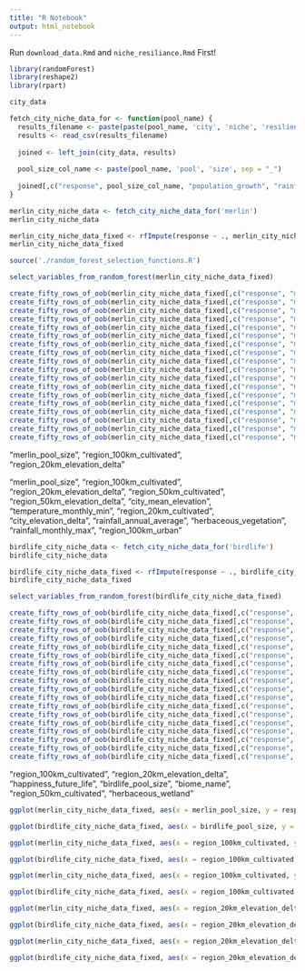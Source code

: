 ```yaml
---
title: "R Notebook"
output: html_notebook
---
```

Run `download_data.Rmd` and `niche_resiliance.Rmd` First!

```r
library(randomForest)
library(reshape2)
library(rpart)
```

```r
city_data
```

```r
fetch_city_niche_data_for <- function(pool_name) {
  results_filename <- paste(paste(pool_name, 'city', 'niche', 'resilience', 'intercept', sep = "_"), "csv", sep = ".")
  results <- read_csv(results_filename)
  
  joined <- left_join(city_data, results)
  
  pool_size_col_name <- paste(pool_name, 'pool', 'size', sep = "_")
  
  joined[,c("response", pool_size_col_name, "population_growth", "rainfall_monthly_min", "rainfall_annual_average", "rainfall_monthly_max", "temperature_annual_average", "temperature_monthly_min", "temperature_monthly_max", "happiness_negative_effect", "happiness_positive_effect", "happiness_future_life", "number_of_biomes", "realm", "biome_name", "region_20km_includes_estuary", "region_50km_includes_estuary", "region_100km_includes_estuary", "city_includes_estuary", "region_20km_average_pop_density", "region_50km_average_pop_density", "region_100km_average_pop_density", "city_max_pop_density", "city_average_pop_density", "mean_population_exposure_to_pm2_5_2019", "region_20km_cultivated", "region_20km_urban", "region_50km_cultivated", "region_50km_urban", "region_100km_cultivated", "region_100km_urban", "region_20km_elevation_delta", "region_20km_mean_elevation", "region_50km_elevation_delta", "region_50km_mean_elevation", "region_100km_elevation_delta", "region_100km_mean_elevation", "city_elevation_delta", "city_mean_elevation", "urban", "shrubs", "permanent_water", "open_forest", "herbaceous_wetland", "herbaceous_vegetation", "cultivated", "closed_forest", "share_of_population_within_400m_of_open_space", "percentage_urban_area_as_streets", "percentage_urban_area_as_open_public_spaces_and_streets", "percentage_urban_area_as_open_public_spaces", "city_gdp_per_population")]
}
```


```r
merlin_city_niche_data <- fetch_city_niche_data_for('merlin')
merlin_city_niche_data
```



```r
merlin_city_niche_data_fixed <- rfImpute(response ~ ., merlin_city_niche_data)
merlin_city_niche_data_fixed
```


```r
source('./random_forest_selection_functions.R')
```

```r
select_variables_from_random_forest(merlin_city_niche_data_fixed)
```


```r
create_fifty_rows_of_oob(merlin_city_niche_data_fixed[,c("response", "merlin_pool_size")])
create_fifty_rows_of_oob(merlin_city_niche_data_fixed[,c("response", "merlin_pool_size", "region_100km_cultivated")])
create_fifty_rows_of_oob(merlin_city_niche_data_fixed[,c("response", "merlin_pool_size", "region_100km_cultivated", "region_20km_elevation_delta")])
create_fifty_rows_of_oob(merlin_city_niche_data_fixed[,c("response", "merlin_pool_size", "region_100km_cultivated", "region_20km_elevation_delta", "region_50km_cultivated")])
create_fifty_rows_of_oob(merlin_city_niche_data_fixed[,c("response", "merlin_pool_size", "region_100km_cultivated", "region_20km_elevation_delta", "region_50km_cultivated", "region_50km_elevation_delta")])
create_fifty_rows_of_oob(merlin_city_niche_data_fixed[,c("response", "merlin_pool_size", "region_100km_cultivated", "region_20km_elevation_delta", "region_50km_cultivated", "region_50km_elevation_delta", "city_mean_elevation")])
create_fifty_rows_of_oob(merlin_city_niche_data_fixed[,c("response", "merlin_pool_size", "region_100km_cultivated", "region_20km_elevation_delta", "region_50km_cultivated", "region_50km_elevation_delta", "city_mean_elevation", "temperature_monthly_min")])
create_fifty_rows_of_oob(merlin_city_niche_data_fixed[,c("response", "merlin_pool_size", "region_100km_cultivated", "region_20km_elevation_delta", "region_50km_cultivated", "region_50km_elevation_delta", "city_mean_elevation", "temperature_monthly_min", "region_20km_cultivated")])
create_fifty_rows_of_oob(merlin_city_niche_data_fixed[,c("response", "merlin_pool_size", "region_100km_cultivated", "region_20km_elevation_delta", "region_50km_cultivated", "region_50km_elevation_delta", "city_mean_elevation", "temperature_monthly_min", "region_20km_cultivated", "city_elevation_delta")])
create_fifty_rows_of_oob(merlin_city_niche_data_fixed[,c("response", "merlin_pool_size", "region_100km_cultivated", "region_20km_elevation_delta", "region_50km_cultivated", "region_50km_elevation_delta", "city_mean_elevation", "temperature_monthly_min", "region_20km_cultivated", "city_elevation_delta", "rainfall_annual_average")])
create_fifty_rows_of_oob(merlin_city_niche_data_fixed[,c("response", "merlin_pool_size", "region_100km_cultivated", "region_20km_elevation_delta", "region_50km_cultivated", "region_50km_elevation_delta", "city_mean_elevation", "temperature_monthly_min", "region_20km_cultivated", "city_elevation_delta", "rainfall_annual_average", "herbaceous_vegetation")])
create_fifty_rows_of_oob(merlin_city_niche_data_fixed[,c("response", "merlin_pool_size", "region_100km_cultivated", "region_20km_elevation_delta", "region_50km_cultivated", "region_50km_elevation_delta", "city_mean_elevation", "temperature_monthly_min", "region_20km_cultivated", "city_elevation_delta", "rainfall_annual_average", "herbaceous_vegetation", "rainfall_monthly_max")])
create_fifty_rows_of_oob(merlin_city_niche_data_fixed[,c("response", "merlin_pool_size", "region_100km_cultivated", "region_20km_elevation_delta", "region_50km_cultivated", "region_50km_elevation_delta", "city_mean_elevation", "temperature_monthly_min", "region_20km_cultivated", "city_elevation_delta", "rainfall_annual_average", "herbaceous_vegetation", "rainfall_monthly_max", "region_100km_urban")])
create_fifty_rows_of_oob(merlin_city_niche_data_fixed[,c("response", "merlin_pool_size", "region_100km_cultivated", "region_20km_elevation_delta", "region_50km_cultivated", "region_50km_elevation_delta", "city_mean_elevation", "temperature_monthly_min", "region_20km_cultivated", "city_elevation_delta", "rainfall_annual_average", "herbaceous_vegetation", "rainfall_monthly_max", "region_100km_urban", "temperature_annual_average")])
create_fifty_rows_of_oob(merlin_city_niche_data_fixed[,c("response", "merlin_pool_size", "region_100km_cultivated", "region_20km_elevation_delta", "region_50km_cultivated", "region_50km_elevation_delta", "city_mean_elevation", "temperature_monthly_min", "region_20km_cultivated", "city_elevation_delta", "rainfall_annual_average", "herbaceous_vegetation", "rainfall_monthly_max", "region_100km_urban", "temperature_annual_average", "region_50km_urban")])
create_fifty_rows_of_oob(merlin_city_niche_data_fixed[,c("response", "merlin_pool_size", "region_100km_cultivated", "region_20km_elevation_delta", "region_50km_cultivated", "region_50km_elevation_delta", "city_mean_elevation", "temperature_monthly_min", "region_20km_cultivated", "city_elevation_delta", "rainfall_annual_average", "herbaceous_vegetation", "rainfall_monthly_max", "region_100km_urban", "temperature_annual_average", "region_50km_urban", "region_100km_elevation_delta")])
create_fifty_rows_of_oob(merlin_city_niche_data_fixed[,c("response", "merlin_pool_size", "region_100km_cultivated", "region_20km_elevation_delta", "region_50km_cultivated", "region_50km_elevation_delta", "city_mean_elevation", "temperature_monthly_min", "region_20km_cultivated", "city_elevation_delta", "rainfall_annual_average", "herbaceous_vegetation", "rainfall_monthly_max", "region_100km_urban", "temperature_annual_average", "region_50km_urban", "region_100km_elevation_delta", "shrubs")])
create_fifty_rows_of_oob(merlin_city_niche_data_fixed[,c("response", "merlin_pool_size", "region_100km_cultivated", "region_20km_elevation_delta", "region_50km_cultivated", "region_50km_elevation_delta", "city_mean_elevation", "temperature_monthly_min", "region_20km_cultivated", "city_elevation_delta", "rainfall_annual_average", "herbaceous_vegetation", "rainfall_monthly_max", "region_100km_urban", "temperature_annual_average", "region_50km_urban", "region_100km_elevation_delta", "shrubs", "population_growth")])
```

"merlin_pool_size", "region_100km_cultivated", "region_20km_elevation_delta"

"merlin_pool_size", "region_100km_cultivated", "region_20km_elevation_delta", "region_50km_cultivated", "region_50km_elevation_delta", "city_mean_elevation", "temperature_monthly_min", "region_20km_cultivated", "city_elevation_delta", "rainfall_annual_average", "herbaceous_vegetation", "rainfall_monthly_max", "region_100km_urban"

```r
birdlife_city_niche_data <- fetch_city_niche_data_for('birdlife')
birdlife_city_niche_data
```

```r
birdlife_city_niche_data_fixed <- rfImpute(response ~ ., birdlife_city_niche_data)
birdlife_city_niche_data_fixed
```

```r
select_variables_from_random_forest(birdlife_city_niche_data_fixed)
```

```r
create_fifty_rows_of_oob(birdlife_city_niche_data_fixed[,c("response", "region_100km_cultivated")])
create_fifty_rows_of_oob(birdlife_city_niche_data_fixed[,c("response", "region_100km_cultivated", "region_20km_elevation_delta")])
create_fifty_rows_of_oob(birdlife_city_niche_data_fixed[,c("response", "region_100km_cultivated", "region_20km_elevation_delta", "happiness_future_life")])
create_fifty_rows_of_oob(birdlife_city_niche_data_fixed[,c("response", "region_100km_cultivated", "region_20km_elevation_delta", "happiness_future_life", "birdlife_pool_size")])
create_fifty_rows_of_oob(birdlife_city_niche_data_fixed[,c("response", "region_100km_cultivated", "region_20km_elevation_delta", "happiness_future_life", "birdlife_pool_size", "biome_name")])
create_fifty_rows_of_oob(birdlife_city_niche_data_fixed[,c("response", "region_100km_cultivated", "region_20km_elevation_delta", "happiness_future_life", "birdlife_pool_size", "biome_name", "region_50km_cultivated")])
create_fifty_rows_of_oob(birdlife_city_niche_data_fixed[,c("response", "region_100km_cultivated", "region_20km_elevation_delta", "happiness_future_life", "birdlife_pool_size", "biome_name", "region_50km_cultivated", "herbaceous_wetland")])
create_fifty_rows_of_oob(birdlife_city_niche_data_fixed[,c("response", "region_100km_cultivated", "region_20km_elevation_delta", "happiness_future_life", "birdlife_pool_size", "biome_name", "region_50km_cultivated", "herbaceous_wetland", "region_50km_elevation_delta")])
create_fifty_rows_of_oob(birdlife_city_niche_data_fixed[,c("response", "region_100km_cultivated", "region_20km_elevation_delta", "happiness_future_life", "birdlife_pool_size", "biome_name", "region_50km_cultivated", "herbaceous_wetland", "region_50km_elevation_delta", "temperature_annual_average")])
create_fifty_rows_of_oob(birdlife_city_niche_data_fixed[,c("response", "region_100km_cultivated", "region_20km_elevation_delta", "happiness_future_life", "birdlife_pool_size", "biome_name", "region_50km_cultivated", "herbaceous_wetland", "region_50km_elevation_delta", "temperature_annual_average", "temperature_monthly_min")])
create_fifty_rows_of_oob(birdlife_city_niche_data_fixed[,c("response", "region_100km_cultivated", "region_20km_elevation_delta", "happiness_future_life", "birdlife_pool_size", "biome_name", "region_50km_cultivated", "herbaceous_wetland", "region_50km_elevation_delta", "temperature_annual_average", "temperature_monthly_min", "shrubs")])
create_fifty_rows_of_oob(birdlife_city_niche_data_fixed[,c("response", "region_100km_cultivated", "region_20km_elevation_delta", "happiness_future_life", "birdlife_pool_size", "biome_name", "region_50km_cultivated", "herbaceous_wetland", "region_50km_elevation_delta", "temperature_annual_average", "temperature_monthly_min", "shrubs", "region_20km_cultivated")])
create_fifty_rows_of_oob(birdlife_city_niche_data_fixed[,c("response", "region_100km_cultivated", "region_20km_elevation_delta", "happiness_future_life", "birdlife_pool_size", "biome_name", "region_50km_cultivated", "herbaceous_wetland", "region_50km_elevation_delta", "temperature_annual_average", "temperature_monthly_min", "shrubs", "region_20km_cultivated", "region_100km_elevation_delta")])
create_fifty_rows_of_oob(birdlife_city_niche_data_fixed[,c("response", "region_100km_cultivated", "region_20km_elevation_delta", "happiness_future_life", "birdlife_pool_size", "biome_name", "region_50km_cultivated", "herbaceous_wetland", "region_50km_elevation_delta", "temperature_annual_average", "temperature_monthly_min", "shrubs", "region_20km_cultivated", "region_100km_elevation_delta", "rainfall_monthly_max")])
create_fifty_rows_of_oob(birdlife_city_niche_data_fixed[,c("response", "region_100km_cultivated", "region_20km_elevation_delta", "happiness_future_life", "birdlife_pool_size", "biome_name", "region_50km_cultivated", "herbaceous_wetland", "region_50km_elevation_delta", "temperature_annual_average", "temperature_monthly_min", "shrubs", "region_20km_cultivated", "region_100km_elevation_delta", "rainfall_monthly_max", "city_mean_elevation")])
create_fifty_rows_of_oob(birdlife_city_niche_data_fixed[,c("response", "region_100km_cultivated", "region_20km_elevation_delta", "happiness_future_life", "birdlife_pool_size", "biome_name", "region_50km_cultivated", "herbaceous_wetland", "region_50km_elevation_delta", "temperature_annual_average", "temperature_monthly_min", "shrubs", "region_20km_cultivated", "region_100km_elevation_delta", "rainfall_monthly_max", "city_mean_elevation", "temperature_monthly_max")])
create_fifty_rows_of_oob(birdlife_city_niche_data_fixed[,c("response", "region_100km_cultivated", "region_20km_elevation_delta", "happiness_future_life", "birdlife_pool_size", "biome_name", "region_50km_cultivated", "herbaceous_wetland", "region_50km_elevation_delta", "temperature_annual_average", "temperature_monthly_min", "shrubs", "region_20km_cultivated", "region_100km_elevation_delta", "rainfall_monthly_max", "city_mean_elevation", "temperature_monthly_max", "shrubs")])
create_fifty_rows_of_oob(birdlife_city_niche_data_fixed[,c("response", "region_100km_cultivated", "region_20km_elevation_delta", "happiness_future_life", "birdlife_pool_size", "biome_name", "region_50km_cultivated", "herbaceous_wetland", "region_50km_elevation_delta", "temperature_annual_average", "temperature_monthly_min", "shrubs", "region_20km_cultivated", "region_100km_elevation_delta", "rainfall_monthly_max", "city_mean_elevation", "temperature_monthly_max", "shrubs", "region_20km_cultivated")])
```

"region_100km_cultivated", "region_20km_elevation_delta", "happiness_future_life", "birdlife_pool_size", "biome_name", "region_50km_cultivated", "herbaceous_wetland"


```r
ggplot(merlin_city_niche_data_fixed, aes(x = merlin_pool_size, y = response)) + geom_point()
```

```r
ggplot(birdlife_city_niche_data_fixed, aes(x = birdlife_pool_size, y = response)) + geom_point()
```

```r
ggplot(merlin_city_niche_data_fixed, aes(x = region_100km_cultivated, y = response)) + geom_point()
```
```r
ggplot(birdlife_city_niche_data_fixed, aes(x = region_100km_cultivated, y = response)) + geom_point()
```
```r
ggplot(merlin_city_niche_data_fixed, aes(x = region_100km_cultivated, y = merlin_pool_size)) + geom_point()
```
```r
ggplot(birdlife_city_niche_data_fixed, aes(x = region_100km_cultivated, y = birdlife_pool_size)) + geom_point()
```

```r
ggplot(merlin_city_niche_data_fixed, aes(x = region_20km_elevation_delta, y = response)) + geom_point()
```

```r
ggplot(birdlife_city_niche_data_fixed, aes(x = region_20km_elevation_delta, y = response)) + geom_point()
```
```r
ggplot(merlin_city_niche_data_fixed, aes(x = region_20km_elevation_delta, y = merlin_pool_size)) + geom_point()
```


```r
ggplot(birdlife_city_niche_data_fixed, aes(x = region_20km_elevation_delta, y = birdlife_pool_size)) + geom_point()
```

